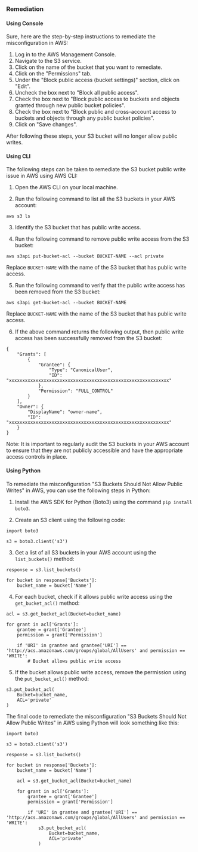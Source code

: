 ### Remediation

#### Using Console

Sure, here are the step-by-step instructions to remediate the misconfiguration in AWS:

1. Log in to the AWS Management Console.
2. Navigate to the S3 service.
3. Click on the name of the bucket that you want to remediate.
4. Click on the "Permissions" tab.
5. Under the "Block public access (bucket settings)" section, click on "Edit".
6. Uncheck the box next to "Block all public access".
7. Check the box next to "Block public access to buckets and objects granted through new public bucket policies".
8. Check the box next to "Block public and cross-account access to buckets and objects through any public bucket policies".
9. Click on "Save changes".

After following these steps, your S3 bucket will no longer allow public writes.

#### Using CLI

The following steps can be taken to remediate the S3 bucket public write issue in AWS using AWS CLI:

1. Open the AWS CLI on your local machine.

2. Run the following command to list all the S3 buckets in your AWS account:

```
aws s3 ls
```

3. Identify the S3 bucket that has public write access.

4. Run the following command to remove public write access from the S3 bucket:

```
aws s3api put-bucket-acl --bucket BUCKET-NAME --acl private
```

Replace `BUCKET-NAME` with the name of the S3 bucket that has public write access.

5. Run the following command to verify that the public write access has been removed from the S3 bucket:

```
aws s3api get-bucket-acl --bucket BUCKET-NAME
```

Replace `BUCKET-NAME` with the name of the S3 bucket that has public write access.

6. If the above command returns the following output, then public write access has been successfully removed from the S3 bucket:

```
{
    "Grants": [
        {
            "Grantee": {
                "Type": "CanonicalUser",
                "ID": "xxxxxxxxxxxxxxxxxxxxxxxxxxxxxxxxxxxxxxxxxxxxxxxxxxxxxxxxxxxx"
            },
            "Permission": "FULL_CONTROL"
        }
    ],
    "Owner": {
        "DisplayName": "owner-name",
        "ID": "xxxxxxxxxxxxxxxxxxxxxxxxxxxxxxxxxxxxxxxxxxxxxxxxxxxxxxxxxxxx"
    }
}
```

Note: It is important to regularly audit the S3 buckets in your AWS account to ensure that they are not publicly accessible and have the appropriate access controls in place.

#### Using Python

To remediate the misconfiguration "S3 Buckets Should Not Allow Public Writes" in AWS, you can use the following steps in Python:

1. Install the AWS SDK for Python (Boto3) using the command `pip install boto3`.

2. Create an S3 client using the following code:

```
import boto3

s3 = boto3.client('s3')
```

3. Get a list of all S3 buckets in your AWS account using the `list_buckets()` method:

```
response = s3.list_buckets()

for bucket in response['Buckets']:
    bucket_name = bucket['Name']
```

4. For each bucket, check if it allows public write access using the `get_bucket_acl()` method:

```
acl = s3.get_bucket_acl(Bucket=bucket_name)

for grant in acl['Grants']:
    grantee = grant['Grantee']
    permission = grant['Permission']
    
    if 'URI' in grantee and grantee['URI'] == 'http://acs.amazonaws.com/groups/global/AllUsers' and permission == 'WRITE':
        # Bucket allows public write access
```

5. If the bucket allows public write access, remove the permission using the `put_bucket_acl()` method:

```
s3.put_bucket_acl(
    Bucket=bucket_name,
    ACL='private'
)
```

The final code to remediate the misconfiguration "S3 Buckets Should Not Allow Public Writes" in AWS using Python will look something like this:

```
import boto3

s3 = boto3.client('s3')

response = s3.list_buckets()

for bucket in response['Buckets']:
    bucket_name = bucket['Name']
    
    acl = s3.get_bucket_acl(Bucket=bucket_name)

    for grant in acl['Grants']:
        grantee = grant['Grantee']
        permission = grant['Permission']

        if 'URI' in grantee and grantee['URI'] == 'http://acs.amazonaws.com/groups/global/AllUsers' and permission == 'WRITE':
            s3.put_bucket_acl(
                Bucket=bucket_name,
                ACL='private'
            )
```

